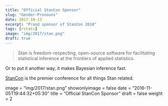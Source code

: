```yaml
---
title: "Official StanCon Sponsor"
slug: "Gender-Pronouns"
date: 2017-10-13
excerpt: "Proud sponsor of StanCon 2018"
tags: [rstats]
image: "img/2017/stan.png"
draft: true
---
```


  

 

> Stan is freedom-respecting, open-source software for facilitating statistical inference at 
> the frontiers of applied statistics.

Or to put it another way, it makes Bayesian inference fast.

[StanCon](http://mc-stan.org/events/stancon2018/) is the premier conference for all things 
Stan related. 

image = "img/2017/stan.png"
showonlyimage = false
date = "2016-11-05T19:44:32+05:30"
title = "Official StanCon Sponsor"
draft = false
weight = 2
 
